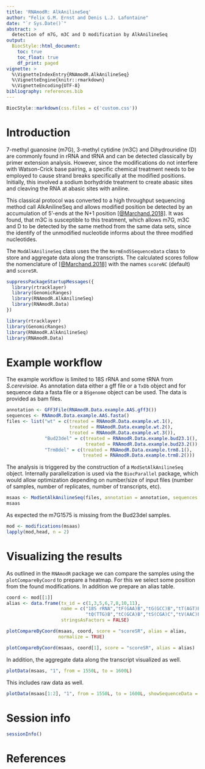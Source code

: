 ```yaml
---
title: 'RNAmodR: AlkAnilineSeq'
author: "Felix G.M. Ernst and Denis L.J. Lafontaine"
date: "`r Sys.Date()`"
abstract: >
  detection of m7G, m3C and D modification by AlkAnilineSeq
output:
  BiocStyle::html_document:
    toc: true
    toc_float: true
    df_print: paged
vignette: >
  %\VignetteIndexEntry{RNAmodR.AlkAnilineSeq}
  %\VignetteEngine{knitr::rmarkdown}
  %\VignetteEncoding{UTF-8}
bibliography: references.bib
---
```


```r
BiocStyle::markdown(css.files = c('custom.css'))
```

# Introduction

7-methyl guanosine (m7G), 3-methyl cytidine (m3C) and Dihydrouridine (D)
are commonly found in rRNA and tRNA and can be detected classically by
primer extension analysis. However, since the modifications do not interfere
with Watson-Crick base pairing, a specific chemical treatment needs to be 
employed to cause strand breaks specifically at the modified positions. 
Initially, this involved a sodium borhydride treatment to create abasic sites 
and cleaving the RNA at abasic sites with aniline. 

This classical protocol was converted to a high throughput sequencing method 
call AlkAnilineSeq and allows modified position be detected by an accumulation 
of 5'-ends at the N+1 position [[@Marchand.2018]](#References). It was found, 
that m3C is susceptible to this treatment, which allows m7G, m3C and D to be 
detected by the same method from the same data sets, since the identify of the 
unmodified nucleotide informs about the three modified nucleotides.

The `ModAlkAnilineSeq` class uses the the `NormEnd5SequenceData` class to store
and aggregate data along the transcripts. The calculated scores follow the 
nomenclature of [[@Marchand.2018]](#References) with the names `scoreNC`
(default) and `scoreSR`.

```r
suppressPackageStartupMessages({
  library(rtracklayer)
  library(GenomicRanges)
  library(RNAmodR.AlkAnilineSeq)
  library(RNAmodR.Data)
})
```
```r
library(rtracklayer)
library(GenomicRanges)
library(RNAmodR.AlkAnilineSeq)
library(RNAmodR.Data)
```

# Example workflow

The example workflow is limited to 18S rRNA and some tRNA from *S.cerevisiae*.
As annotation data either a gff file or a `TxDb` object and for sequence data 
a fasta file or a `BSgenome` object can be used. The data is provided as bam 
files.

```r
annotation <- GFF3File(RNAmodR.Data.example.AAS.gff3())
sequences <- RNAmodR.Data.example.AAS.fasta()
files <- list("wt" = c(treated = RNAmodR.Data.example.wt.1(),
                       treated = RNAmodR.Data.example.wt.2(),
                       treated = RNAmodR.Data.example.wt.3()),
              "Bud23del" = c(treated = RNAmodR.Data.example.bud23.1(),
                             treated = RNAmodR.Data.example.bud23.2()),
              "Trm8del" = c(treated = RNAmodR.Data.example.trm8.1(),
                            treated = RNAmodR.Data.example.trm8.2()))
```

The analysis is triggered by the construction of a `ModSetAlkAnilineSeq` object.
Internally parallelization is used via the `BiocParallel` package, which would
allow optimization depending on number/size of input files (number of samples,
number of replicates, number of transcripts, etc).

```r
msaas <- ModSetAlkAnilineSeq(files, annotation = annotation, sequences = sequences)
msaas
```

As expected the m7G1575 is missing from the Bud23del samples.

```r
mod <- modifications(msaas)
lapply(mod,head, n = 2)
```

# Visualizing the results

As outlined in the `RNAmodR` package we can compare the samples using the 
`plotCompareByCoord` to prepare a heatmap. For this we select some position
from the found modifications. In addition we prepare an alias table.

```r
coord <- mod[[1]]
alias <- data.frame(tx_id = c(1,3,5,6,7,8,10,11),
                    name = c("18S rRNA","tF(GAA)B","tG(GCC)B","tT(AGT)B",
                             "tQ(TTG)B","tC(GCA)B","tS(CGA)C","tV(AAC)E1"),
                    stringsAsFactors = FALSE)
```

```r
plotCompareByCoord(msaas, coord, score = "scoreSR", alias = alias,
                   normalize = TRUE)
```

```r
plotCompareByCoord(msaas, coord[1], score = "scoreSR", alias = alias)
```

In addition, the aggregate data along the transcript visualized as well.

```r
plotData(msaas, "1", from = 1550L, to = 1600L)
```

This includes raw data as well.

```r
plotData(msaas[1:2], "1", from = 1550L, to = 1600L, showSequenceData = TRUE)
```

# Session info

```r
sessionInfo()
```

<a name="References"></a>

# References

